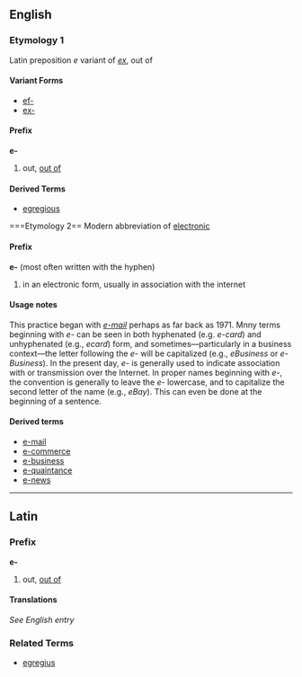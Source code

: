 ==English==
===Etymology 1===
Latin preposition ''e'' variant of ''[[ex]]'', out of
====Variant Forms====
*[[ef-]]
*[[ex-]]
====Prefix====
'''e-'''
# out, [[out of]]
====Derived Terms====
*[[egregious]]

===Etymology 2==
Modern abbreviation of [[electronic]]
====Prefix====
'''e-''' (most often written with the hyphen)
#in an electronic form, usually in association with the internet
====Usage notes====
This practice began with ''[[e-mail]]'' perhaps as far back as 1971.  Mnny terms beginning with ''e-'' can be seen in both hyphenated (e.g. ''e-card'') and unhyphenated (e.g., ''ecard'') form, and sometimes&mdash;particularly in a business context&mdash;the letter following the ''e-'' will be capitalized (e.g., ''eBusiness'' or ''e-Business'').  In the present day, ''e-'' is generally used to indicate association with or transmission over the Internet.    In proper names beginning with ''e-'', the convention is generally to leave the ''e-'' lowercase, and to capitalize the second letter of the name (e.g., ''eBay'').  This can even be done at the beginning of a sentence.

====Derived terms====
* [[e-mail]]
* [[e-commerce]]
* [[e-business]]
* [[e-quaintance]]
* [[e-news]]
----
==Latin==
===Prefix===
'''e-'''

# out, [[out of]]

====Translations====
''See English entry''

===Related Terms===
*[[egregius]]